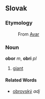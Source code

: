 ==Slovak==
===Etymology===
: From [[Avar]]
===Noun===
'''obor''' ''m'', '''obri''' ''pl''
# [[giant]]
====Related Words====
*[[obrovský]] ''adj''